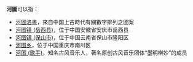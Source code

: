 '''河圖'''可以指：

* [[河圖洛書|河圖洛書]]，來自中国上古時代有關數字排列之圖案
* [[河图镇_(岳西县)|河图镇 (岳西县)]]，位于中国安徽省安庆市岳西县
* [[河图镇_(保山市)|河图镇 (保山市)]]，位于中国云南省保山市隆阳区
* [[河图乡|河图乡]]，位于中国重庆市南川区
* [[河图_(歌手)|河图 (歌手)]]，知名古风音乐人，著名原创古风音乐团体“墨明棋妙”的成员

{{Disambig|Cat=二字消歧义}}